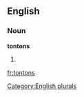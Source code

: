 ==English==

===Noun===
'''tontons'''

# {{plural of|[[tonton]]}}

[[Category:English plurals]]

[[fr:tontons]]